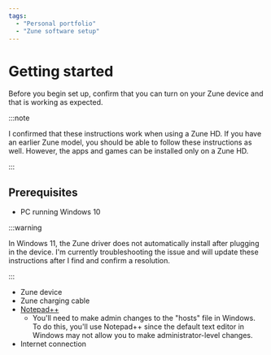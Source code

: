 ```yaml
---
tags:
  - "Personal portfolio"
  - "Zune software setup"
---
```


# Getting started

Before you begin set up, confirm that you can turn on your Zune device and that is working as expected.

:::note

I confirmed that these instructions work when using a Zune HD. If you have an earlier Zune model, you should be able to follow these instructions as well. However, the apps and games can be installed only on a Zune HD.

:::

## Prerequisites

- PC running Windows 10

:::warning

In Windows 11, the Zune driver does not automatically install after plugging in the device. I'm currently troubleshooting the issue and will update these instructions after I find and confirm a resolution.

:::

- Zune device
- Zune charging cable
- [Notepad++](https://notepad-plus-plus.org/)
	- You'll need to make admin changes to the "hosts" file in Windows. To do this, you'll use Notepad++ since the default text editor in Windows may not allow you to make administrator-level changes.
- Internet connection
